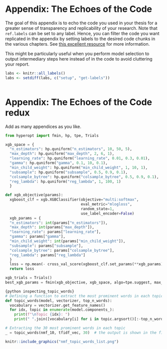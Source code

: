 # Appendix: The Echoes of the Code {.unnumbered}

```{=latex}
\markboth{Appendix}{Appendix}
```

The goal of this appendix is to echo the code you used in your thesis for a greater sense of transparency and replicability of your research. Note that `ref.labels` can be set to any label. Hence, you can filter the code you want replicated in the appendix by setting labels to the desired code chunks in the various chapters. See [this excellent resource](https://bookdown.org/yihui/rmarkdown-cookbook/code-appendix.html) for more information.

This might be particularly useful when you perform model selection to output intermediary steps here instead of in the code to avoid cluttering your report.

```r
labs <- knitr::all_labels()
labs <- setdiff(labs, c("setup", "get-labels"))
```

```r
```

# Appendix: The Echoes of the Code redux {.unnumbered}

Add as many appendices as you like.

```python
from hyperopt import fmin, hp, tpe, Trials

xgb_space = {
  "n_estimators": hp.quniform("n_estimators", 10, 50, 5),
  "max_depth": hp.quniform("max_depth", 2, 6, 1), 
  "learning_rate": hp.quniform("learning_rate", 0.01, 0.3, 0.01),
  "gamma": hp.quniform("gamma", 0.1, 10, 0.1),
  "min_child_weight": hp.quniform("min_child_weight", 1, 10, 1),
  "subsample": hp.quniform("subsample", 0.5, 0.9, 0.1),
  "colsample_bytree": hp.quniform("colsample_bytree", 0.5, 0.9, 0.1),
  "reg_lambda": hp.quniform("reg_lambda", 1, 100, 1)
  }

def xgb_objective(params):
  xgboost_clf = xgb.XGBClassifier(objective="multi:softmax",
                                  eval_metric="mlogloss",
                                  random_state=1,
                                  use_label_encoder=False)
  xgb_params = {
  "n_estimators": int(params["n_estimators"]), 
  "max_depth": int(params["max_depth"]),
  "learning_rate": params["learning_rate"],
  "gamma": params["gamma"],
  "min_child_weight": int(params["min_child_weight"]),
  "subsample": params["subsample"],
  "colsample_bytree": params["colsample_bytree"],
  "reg_lambda": params["reg_lambda"]
  }
  loss = np.mean(- cross_val_score(xgboost_clf.set_params(**xgb_params), X_train_final, y_train, cv=five_fold_cv, scoring="neg_log_loss"))
  return loss

xgb_trials = Trials()
best_xgb_params = fmin(xgb_objective, xgb_space, algo=tpe.suggest, max_evals=500, rstate=np.random.seed(1), trials=xgb_trials)

```

```python
{python inspecting_topic_words}
# Defining a function to extract the most prominent words in each topic
def topic_words(model, vectorizer, top_n_words):
  vocabulary = vectorizer.get_feature_names()
  for idx, topic in enumerate(model.components_):
    print(f"\nTopic {idx}: ")
    print(" ".join([vocabulary[i] for i in topic.argsort()[:-top_n_words - 1: -1]]))

# Extracting the 30 most prominent words in each topic
_ = topic_words(nmf_10, tfidf_vec, 30)  # the output is shown in the figure below
```

```r
knitr::include_graphics("nmf_topic_words_list.png")
```

